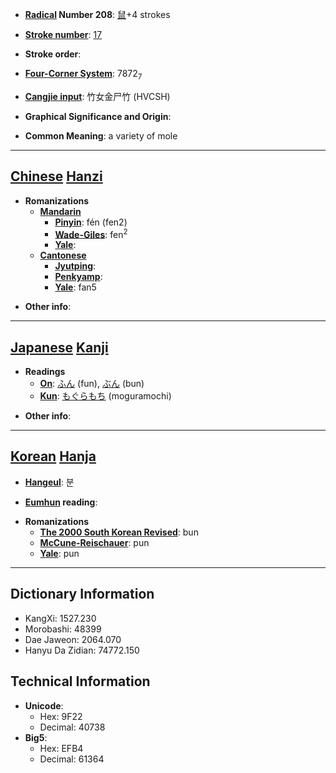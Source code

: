* '''[[Wiktionary:Chinese radical index| Radical]] Number 208''': [[Wiktionary:Chinese radical index 鼠|鼠]]+4 strokes

* '''[[Wiktionary:Chinese total strokes index|Stroke number]]''': [[Wiktionary:Chinese total strokes index 17|17]]

* '''Stroke order''': 

* '''[[Wiktionary:Chinese four corner index|Four-Corner System]]''': 7872<sub>7</sub>

* '''[[Wiktionary:Chinese Cangjie index|Cangjie input]]''': 竹女金尸竹 (HVCSH)

* '''Graphical Significance and Origin''': 

* '''Common Meaning''': a variety of mole

----

== [[Chinese]] [[Hanzi]] ==

* '''Romanizations'''
** '''[[Mandarin]]'''
*** '''[[Pinyin]]''': fén (fen2)
*** '''[[Wade-Giles]]''': fen<sup>2</sup>
*** '''[[Yale]]''': 
** '''[[Cantonese]]'''
*** '''[[Jyutping]]''':
*** '''[[Penkyamp]]''': 
*** '''[[Yale]]''': fan5

* '''Other info''': 

----

== [[Japanese]] [[Kanji]] ==

* '''Readings'''
** '''[[On]]''': [[ふん]] (fun), [[ぶん]] (bun)
** '''[[Kun]]''': [[もぐらもち]] (moguramochi)

* '''Other info''':  

----

== [[Korean]] [[Hanja]] ==

* '''[[Hangeul]]''': 분

* '''[[Eumhun]] reading''': 

* '''Romanizations'''
** '''[[The 2000 South Korean Revised Romanization|The 2000 South Korean Revised]]''': bun
** '''[[McCune-Reischauer]]''': pun
** '''[[Yale]]''': pun

----

== Dictionary Information ==

* KangXi: 1527.230
* Morobashi: 48399
* Dae Jaweon: 2064.070
* Hanyu Da Zidian: 74772.150

== Technical Information ==

* '''Unicode''':
** Hex: 9F22
** Decimal: 40738
* '''Big5''':
** Hex: EFB4
** Decimal: 61364